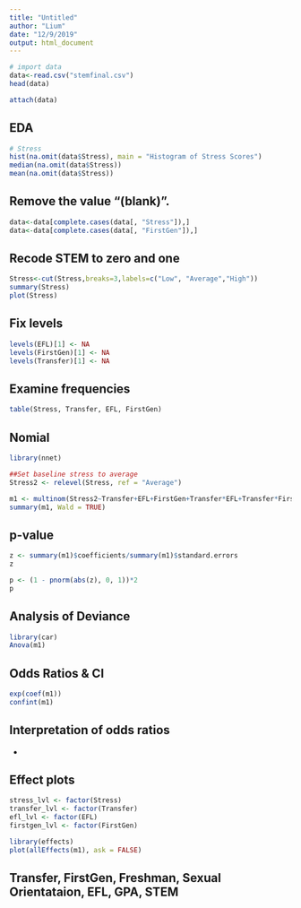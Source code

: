 ```yaml
---
title: "Untitled"
author: "Lium"
date: "12/9/2019"
output: html_document
---
```



```r
# import data
data<-read.csv("stemfinal.csv")
head(data)

attach(data)
```


## EDA
```r
# Stress
hist(na.omit(data$Stress), main = "Histogram of Stress Scores")
median(na.omit(data$Stress))
mean(na.omit(data$Stress))
```


## Remove the value "(blank)".
```r
data<-data[complete.cases(data[, "Stress"]),]
data<-data[complete.cases(data[, "FirstGen"]),]


```


## Recode STEM to zero and one
```r
Stress<-cut(Stress,breaks=3,labels=c("Low", "Average","High"))
summary(Stress)
plot(Stress)
```

## Fix levels
```r
levels(EFL)[1] <- NA
levels(FirstGen)[1] <- NA
levels(Transfer)[1] <- NA
```



## Examine frequencies
```r
table(Stress, Transfer, EFL, FirstGen)
```



## Nomial
```r
library(nnet)

##Set baseline stress to average
Stress2 <- relevel(Stress, ref = "Average")

m1 <- multinom(Stress2~Transfer+EFL+FirstGen+Transfer*EFL+Transfer*FirstGen+EFL*FirstGen)
summary(m1, Wald = TRUE)
```

## p-value
```r
z <- summary(m1)$coefficients/summary(m1)$standard.errors
z

p <- (1 - pnorm(abs(z), 0, 1))*2
p
```

## Analysis of Deviance
```r
library(car)
Anova(m1)
```

## Odds Ratios & CI
```r
exp(coef(m1))
confint(m1)
```

## Interpretation of odds ratios


- 



## Effect plots
```r
stress_lvl <- factor(Stress)
transfer_lvl <- factor(Transfer)
efl_lvl <- factor(EFL)
firstgen_lvl <- factor(FirstGen)

library(effects)
plot(allEffects(m1), ask = FALSE)
```













## Transfer, FirstGen, Freshman, Sexual Orientataion, EFL, GPA, STEM